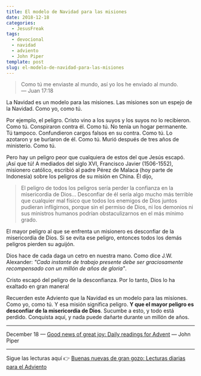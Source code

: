 ```yaml
---
title: El modelo de Navidad para las misiones
date: 2018-12-18
categories:
  - JesusFreak
tags:
  - devocional
  - navidad
  - adviento
  - John Piper
template: post
slug: el-modelo-de-navidad-para-las-misiones
---
```


> Como tú me enviaste al mundo, así yo los he enviado al mundo.<br />
> — Juan 17:18

La Navidad es un modelo para las misiones. Las misiones son un espejo de la Navidad. Como yo, como tú.

Por ejemplo, el peligro. Cristo vino a los suyos y los suyos no lo recibieron. Como tú. Conspiraron contra él. Como tú. No tenía un hogar permanente. Tú tampoco. Confundieron cargos falsos en su contra. Como tú. Lo azotaron y se burlaron de él. Como tú. Murió después de tres años de ministerio. Como tú.

Pero hay un peligro peor que cualquiera de estos del que Jesús escapó. ¡Así que tú!
A mediados del siglo XVI, Francisco Javier (1506-1552), misionero católico, escribió al padre Pérez de Malaca (hoy parte de Indonesia) sobre los peligros de su misión en China. Él dijo,

> El peligro de todos los peligros sería perder la confianza en la misericordia de Dios... Desconfiar de él sería algo mucho más terrible que cualquier mal físico que todos los enemigos de Dios juntos pudieran infligirnos, porque sin el permiso de Dios, ni los demonios ni sus ministros humanos podrían obstaculizarnos en el más mínimo grado.

El mayor peligro al que se enfrenta un misionero es desconfiar de la misericordia de Dios. Si se evita ese peligro, entonces todos los demás peligros pierden su aguijón.

Dios hace de cada daga un cetro en nuestra mano. Como dice J.W. Alexander: _"Cada instante de trabajo presente debe ser graciosamente recompensado con un millón de años de gloria"_.

Cristo escapó del peligro de la desconfianza. Por lo tanto, Dios lo ha exaltado en gran manera!

Recuerden este Adviento que la Navidad es un modelo para las misiones. Como yo, como tú. Y esa misión significa peligro. **Y que el mayor peligro es desconfiar de la misericordia de Dios**. Sucumbe a esto, y todo está perdido. Conquista aquí, y nada puede dañarte durante un millón de años.

---

December 18 — [Good news of great joy: Daily readings for Advent](https://www.desiringgod.org/books/good-news-of-great-joy) — John Piper

---

Sigue las lecturas aquí 👉 [Buenas nuevas de gran gozo: Lecturas diarias para el Adviento](/buenas-nuevas-de-gran-gozo-lecturas-diarias-para-adviento)

